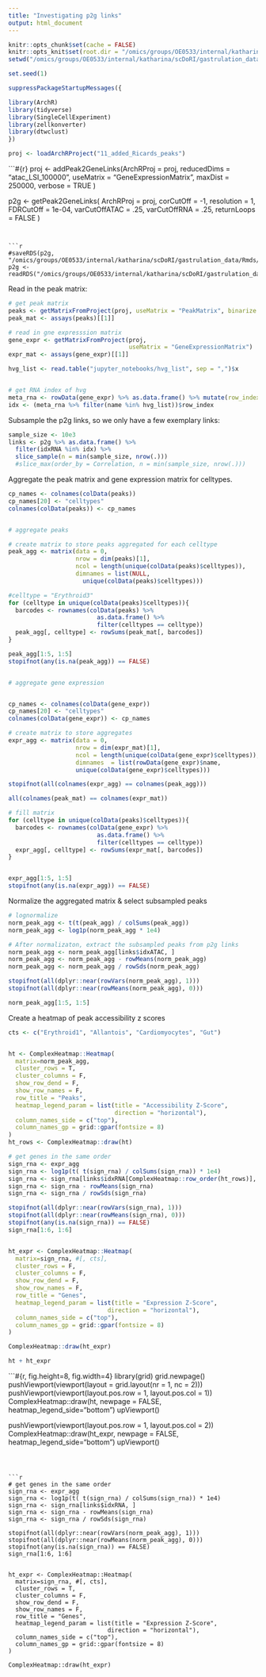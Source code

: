 ```yaml
---
title: "Investigating p2g links"
output: html_document
---
```



```r
knitr::opts_chunk$set(cache = FALSE)
knitr::opts_knit$set(root.dir = "/omics/groups/OE0533/internal/katharina/scDoRI/gastrulation_data")
setwd("/omics/groups/OE0533/internal/katharina/scDoRI/gastrulation_data")

set.seed(1)
```

```r
suppressPackageStartupMessages({

library(ArchR)
library(tidyverse)
library(SingleCellExperiment)
library(zellkonverter)
library(dtwclust)
})
```

```r
proj <- loadArchRProject("11_added_Ricards_peaks")
```

```#{r}
proj <- addPeak2GeneLinks(ArchRProj = proj,
  reducedDims  = "atac_LSI_100000",
  useMatrix = "GeneExpressionMatrix",
  maxDist = 250000,
  verbose = TRUE
  )

p2g <- getPeak2GeneLinks(
  ArchRProj = proj,
  corCutOff = -1,
  resolution = 1,
  FDRCutOff = 1e-04,
  varCutOffATAC = .25,
  varCutOffRNA = .25, 
  returnLoops = FALSE
)
```


```r
#saveRDS(p2g, "/omics/groups/OE0533/internal/katharina/scDoRI/gastrulation_data/Rmds/new_peak2gene_links_22_04_2022")
p2g <- readRDS("/omics/groups/OE0533/internal/katharina/scDoRI/gastrulation_data/Rmds/new_peak2gene_links_22_04_2022")
```

Read in the peak matrix:

```r
# get peak matrix
peaks <- getMatrixFromProject(proj, useMatrix = "PeakMatrix", binarize = FALSE)
peak_mat <- assays(peaks)[[1]]

# read in gne expresssion matrix
gene_expr <- getMatrixFromProject(proj, 
                                  useMatrix = "GeneExpressionMatrix")
expr_mat <- assays(gene_expr)[[1]]
```

```r
hvg_list <- read.table("jupyter_notebooks/hvg_list", sep = ",")$x


# get RNA index of hvg
meta_rna <- rowData(gene_expr) %>% as.data.frame() %>% mutate(row_index = seq(nrow(.)))
idx <- (meta_rna %>% filter(name %in% hvg_list))$row_index
```



Subsample the p2g links, so we only have a few exemplary links:

```r
sample_size <- 10e3
links <- p2g %>% as.data.frame() %>% 
  filter(idxRNA %in% idx) %>% 
  slice_sample(n = min(sample_size, nrow(.)))
  #slice_max(order_by = Correlation, n = min(sample_size, nrow(.)))
```

Aggregate the peak matrix  and gene expression matrix for celltypes.

```r
cp_names <- colnames(colData(peaks))
cp_names[20] <- "celltypes"
colnames(colData(peaks)) <- cp_names


# aggregate peaks

# create matrix to store peaks aggregated for each celltype
peak_agg <- matrix(data = 0,
                   nrow = dim(peaks)[1],
                   ncol = length(unique(colData(peaks)$celltypes)),
                   dimnames = list(NULL,
                     unique(colData(peaks)$celltypes)))

#celltype = "Erythroid3"
for (celltype in unique(colData(peaks)$celltypes)){
  barcodes <- rownames(colData(peaks) %>% 
                         as.data.frame() %>% 
                         filter(celltypes == celltype))
  peak_agg[, celltype] <- rowSums(peak_mat[, barcodes])
}

peak_agg[1:5, 1:5]
stopifnot(any(is.na(peak_agg)) == FALSE)


# aggregate gene expression


cp_names <- colnames(colData(gene_expr))
cp_names[20] <- "celltypes"
colnames(colData(gene_expr)) <- cp_names

# create matrix to store aggregates
expr_agg <- matrix(data = 0, 
                   nrow = dim(expr_mat)[1],
                   ncol = length(unique(colData(gene_expr)$celltypes)),
                   dimnames  = list(rowData(gene_expr)$name,
                   unique(colData(gene_expr)$celltypes)))

stopifnot(all(colnames(expr_agg) == colnames(peak_agg)))

all(colnames(peak_mat) == colnames(expr_mat))

# fill matrix
for (celltype in unique(colData(peaks)$celltypes)){
  barcodes <- rownames(colData(gene_expr) %>% 
                         as.data.frame() %>% 
                         filter(celltypes == celltype))
  expr_agg[, celltype] <- rowSums(expr_mat[, barcodes])
}


expr_agg[1:5, 1:5]
stopifnot(any(is.na(expr_agg)) == FALSE)
```

Normalize the aggregated matrix & select subsampled peaks

```r
# lognormalize
norm_peak_agg <- t(t(peak_agg) / colSums(peak_agg))
norm_peak_agg <- log1p(norm_peak_agg * 1e4)

# After normalizaton, extract the subsampled peaks from p2g links
norm_peak_agg <- norm_peak_agg[links$idxATAC, ]
norm_peak_agg <- norm_peak_agg - rowMeans(norm_peak_agg)
norm_peak_agg <- norm_peak_agg / rowSds(norm_peak_agg)

stopifnot(all(dplyr::near(rowVars(norm_peak_agg), 1)))
stopifnot(all(dplyr::near(rowMeans(norm_peak_agg), 0)))

norm_peak_agg[1:5, 1:5]
```

Create a heatmap of peak accessibility z scores

```r
cts <- c("Erythroid1", "Allantois", "Cardiomyocytes", "Gut")


ht <- ComplexHeatmap::Heatmap(
  matrix=norm_peak_agg, 
  cluster_rows = T, 
  cluster_columns = F, 
  show_row_dend = F,
  show_row_names = F,
  row_title = "Peaks",
  heatmap_legend_param = list(title = "Accessibility Z-Score",
                              direction = "horizontal"),
  column_names_side = c("top"),
  column_names_gp = grid::gpar(fontsize = 8)
)
ht_rows <- ComplexHeatmap::draw(ht)
```


```r
# get genes in the same order
sign_rna <- expr_agg
sign_rna <- log1p(t( t(sign_rna) / colSums(sign_rna)) * 1e4)
sign_rna <- sign_rna[links$idxRNA[ComplexHeatmap::row_order(ht_rows)], ]
sign_rna <- sign_rna - rowMeans(sign_rna)
sign_rna <- sign_rna / rowSds(sign_rna)

stopifnot(all(dplyr::near(rowVars(sign_rna), 1)))
stopifnot(all(dplyr::near(rowMeans(sign_rna), 0)))
stopifnot(any(is.na(sign_rna)) == FALSE)
sign_rna[1:6, 1:6]


ht_expr <- ComplexHeatmap::Heatmap(
  matrix=sign_rna, #[, cts], 
  cluster_rows = F, 
  cluster_columns = F, 
  show_row_dend = F,
  show_row_names = F,
  row_title = "Genes",
  heatmap_legend_param = list(title = "Expression Z-Score",
                            direction = "horizontal"),
  column_names_side = c("top"),
  column_names_gp = grid::gpar(fontsize = 8)
)

ComplexHeatmap::draw(ht_expr)

ht + ht_expr
```

```#{r, fig.height=8, fig.width=4}
library(grid)
grid.newpage()
pushViewport(viewport(layout = grid.layout(nr = 1, nc = 2)))
pushViewport(viewport(layout.pos.row = 1, layout.pos.col = 1))
ComplexHeatmap::draw(ht, newpage = FALSE, heatmap_legend_side="bottom")
upViewport()

pushViewport(viewport(layout.pos.row = 1, layout.pos.col = 2))
ComplexHeatmap::draw(ht_expr, newpage = FALSE, heatmap_legend_side="bottom")
upViewport()
```



```r
# get genes in the same order
sign_rna <- expr_agg
sign_rna <- log1p(t( t(sign_rna) / colSums(sign_rna)) * 1e4)
sign_rna <- sign_rna[links$idxRNA, ]
sign_rna <- sign_rna - rowMeans(sign_rna)
sign_rna <- sign_rna / rowSds(sign_rna)

stopifnot(all(dplyr::near(rowVars(norm_peak_agg), 1)))
stopifnot(all(dplyr::near(rowMeans(norm_peak_agg), 0)))
stopifnot(any(is.na(sign_rna)) == FALSE)
sign_rna[1:6, 1:6]


ht_expr <- ComplexHeatmap::Heatmap(
  matrix=sign_rna, #[, cts], 
  cluster_rows = T, 
  cluster_columns = F, 
  show_row_dend = F,
  show_row_names = F,
  row_title = "Genes",
  heatmap_legend_param = list(title = "Expression Z-Score",
                            direction = "horizontal"),
  column_names_side = c("top"),
  column_names_gp = grid::gpar(fontsize = 8)
)

ComplexHeatmap::draw(ht_expr)
```


